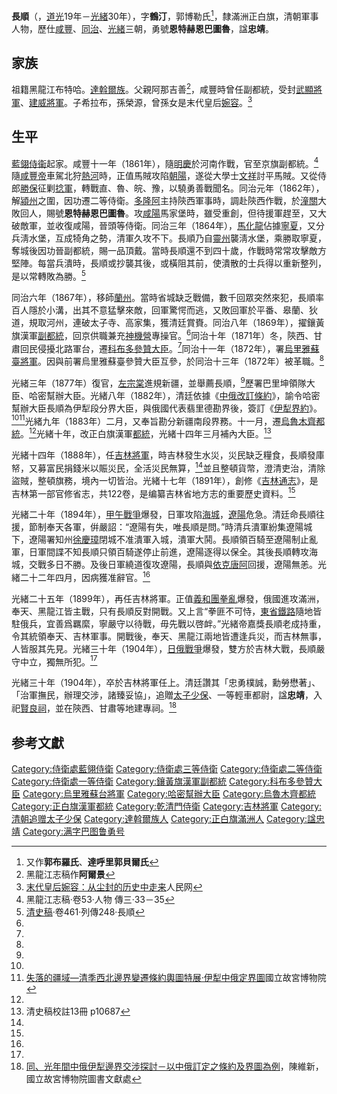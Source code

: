 {{otheruses|subject=[[清朝|清朝]]官员'''長順'''|other=同名地方|长顺县}}
{{Infobox_officeholder
| name = 長順
 | image name =Changshun.jpg   
 | width = 250px  
 | Sex = 男   
 | now =  清朝官员
 | period = 
 | different name =（名）常順<br />（字）鶴亭<br />（字）鶴汀<br />（勇號）恩特赫恩巴圖魯<br />（諡）忠靖   
 | Native place =    
 | date of birth =  道光19年（1839年）
 | date of death =  光緒30年（1904年） 
 | place of birth =    
 | party =   
 | place of death =   
 | spouse =   
 | relatives =   
郭博勒·阿那吉善（父）<br />母倭勒高喀鼐女<br /> 妻 兩個倭勒氏，皆高喀鼐曾孫女<br /> 郭博勒·希拉布（子）<br />郭博勒·榮源（孫）<br />[[婉容|郭博勒·婉容]]（曾孫女） 
 | past =   
*護軍 （？-咸豐9年）   
*藍翎侍衛 （咸豐9年-咸豐11年）   
*三等侍衛 （咸豐11年）   
*二等侍衛 （咸豐11年-同治1年）   
*頭等侍衛 （同治1年-？）
*副都統銜 （同治1年-同治？年）   
*鑲黃旗漢軍副都統 （同治8年-同治？年）   
*震字礮隊專操 （同治9年-同治？年）   
*副都統 （同治9年-同治10年）   
*科布多參贊大臣 （同治10年-同治11年；同治？年-同治13年）
*烏里雅蘇台將軍(署) （同治11年-同治13年）   
*[不詳](管帶駿字馬隊) （同治13年-？ ） 
*總理營務翼長 （同治13年-？）   
*巴里坤領隊大臣(署) （光緒4年-光緒？年）   
*哈密幫辦大臣 （光緒6年-光緒8年）   
*烏魯木齊都統 （光緒9年-光緒10年）   
*正白旗漢軍都統 （光緒10年-光緒？年）   
*神機營右驍馬隊專操差使 （光緒10年-光緒？年）   
*乾清門侍衛 （光緒11年-光緒？年）   
*吉林將軍 （光緒14年-光緒19年；光緒？年-光緒20年；光緒21年-光緒22年；光緒25年-光緒30年）   
*吉林副都統(兼署) （光緒16年-光緒？年）   
*[不詳](管理神機營事務) （光緒23年）   
*太子少保 （光緒30年-）   
*一等輕車都尉 （光緒30年-）   
 | work =   
 * 吉林通志（監修）   
 }}

'''長順'''（{{bd|1839年||1904年}}，[[道光|道光]]19年－[[光緒|光緒]]30年），字'''鶴汀'''，郭博勒氏<ref>又作'''郭布羅氏'''、'''達呼里郭貝爾氏'''</ref>，隸滿洲正白旗，清朝軍事人物，歷仕[[咸豐|咸豐]]、[[同治|同治]]、[[光緒|光緒]]三朝，勇號'''恩特赫恩巴圖魯'''，諡'''忠靖'''。

==家族==
祖籍黑龍江布特哈。[[達斡爾族|達斡爾族]]。父親阿那吉善<ref>黑龍江志稿作'''阿爾景'''</ref>，咸豐時曾任副都統，受封[[武顯將軍|武顯將軍]]、[[建威將軍|建威將軍]]。子希拉布，孫榮源，曾孫女是末代皇后[[婉容|婉容]]。<ref name='people'>[http://www.people.com.cn/GB/wenhua/40479/40480/3007265.html 末代皇后婉容：从尘封的历史中走来]人民网</ref>

==生平==
[[藍翎侍衞|藍翎侍衞]]起家。咸豐十一年（1861年），隨[[明慶|明慶]]於河南作戰，官至京旗副都統。<ref name='黑龍江志稿'>黑龍江志稿·卷53·人物 傳三·33－35</ref>隨[[咸豐帝|咸豐帝]]車駕北狩[[熱河|熱河]]時，正值馬賊攻陷[[朝阳市|朝陽]]，遂從大學士[[文祥|文祥]]討平馬賊。又從侍郎[[勝保|勝保]]征剿[[捻軍|捻軍]]，轉戰直、魯、皖、豫，以驍勇善戰聞名。同治元年（1862年），解[[潁州|潁州]]之圍，因功遷二等侍衛。[[多隆阿|多隆阿]]主持陝西軍事時，調赴陝西作戰，於[[潼關|潼關]]大敗回人，賜號'''恩特赫恩巴圖魯'''。攻[[咸陽|咸陽]]馬家堡時，雖受重創，但待援軍趕至，又大破敵軍，並收復咸陽，晉頭等侍衛。同治三年（1864年），[[馬化龍|馬化龍]]佔據[[寧夏|寧夏]]，又分兵淸水堡，互成犄角之勢，清軍久攻不下。長順乃自[[靈州|靈州]]襲淸水堡，乘勝取寧夏，奪城後因功晉副都統，賜一品頂戴。當時長順還不到四十歲，作戰時常常攻擊敵方堅陣。每當兵潰時，長順或抄襲其後，或橫阻其前，使潰散的士兵得以重新整列，是以常轉敗為勝。<ref name='淸史稿'>[[清史稿|清史稿]]·卷461·列傳248·長順</ref>

同治六年（1867年），移師[[蘭州|蘭州]]。當時省城缺乏戰備，數千回眾突然來犯，長順率百人隱於小溝，出其不意猛擊來敵，回軍驚愕而逃，又敗回軍於平番、皋蘭、狄道，規取河州，連破太子寺、高家集，獲清廷賞賚。同治八年（1869年），擢鑲黃旗漢軍[[副都統|副都統]]，回京供職兼充[[神机营_(清朝)|神機營]]專操官。<ref name='黑龍江志稿'/>同治十年（1871年）冬，陝西、甘肅回民侵擾北路軍台，遷[[科布多參贊大臣|科布多參贊大臣]]。<ref name='黑龍江志稿'/>同治十一年（1872年），署[[烏里雅蘇臺將軍|烏里雅蘇臺將軍]]。因與前署烏里雅蘇臺參贊大臣互參，於同治十三年（1872年）被革職。<ref name="伊犁邊界交涉"/>

光緒三年（1877年）復官，[[左宗棠|左宗棠]]進規新疆，並舉薦長順，<ref name='黑龍江志稿'/>歷署巴里坤領隊大臣、哈密幫辦大臣。光緒八年（1882年），清廷依據《[[中俄改訂條約|中俄改訂條約]]》，諭令哈密幫辦大臣長順為伊犁段分界大臣，與俄國代表翡里德勘界後，簽訂《[[伊犁界約|伊犁界約]]》。<ref name="伊犁邊界交涉"/><ref>[http://www.npm.gov.tw/exh98/frontier/ch3.html 失落的疆域—清季西北邊界變遷條約輿圖特展·伊犁中俄定界圖]國立故宮博物院</ref>光緒九年（1883年）二月，又奉旨勘分新疆南段界務。十一月，遷[[烏魯木齊都統|烏魯木齊都統]]。<ref name="伊犁邊界交涉"/>光緒十年，改正白旗漢軍[[都統|都統]]，光緒十四年三月補內大臣。<ref name='校註'>清史稿校註13冊 p10687</ref>

光緒十四年（1888年），任[[吉林將軍|吉林將軍]]，時吉林發生水災，災民缺乏糧食，長順發庫帑，又募富民捐錢米以賑災民，全活災民無算，<ref name='黑龍江志稿'/>並且整頓貨幣，澄清吏治，清除盜賊，整頓旗務，境內一切皆治。光緒十七年（1891年），創修《[[吉林通志|吉林通志]]》，是吉林第一部官修省志，共122卷，是编纂吉林省地方志的重要歷史資料。<ref name='people'/>

光緒二十年（1894年），[[甲午戰爭|甲午戰爭]]爆發，日軍攻陷[[海城市|海城]]，[[遼陽|遼陽]]危急。清廷命長順往援，節制奉天各軍，倂嚴詔：“遼陽有失，唯長順是問。”時清兵潰軍紛集遼陽城下，遼陽署知州[[徐慶璋|徐慶璋]]閉城不准潰軍入城，潰軍大鬨。長順領百騎至遼陽制止亂軍，日軍間諜不知長順只領百騎遂停止前進，遼陽逐得以保全。其後長順轉攻海城，交戰多日不勝。及後日軍繞道復攻遼陽，長順與[[依克唐阿|依克唐阿]]回援，遼陽無恙。光緒二十二年四月，因病獲准辭官。<ref name='淸史稿'/>

光緒二十五年（1899年），再任吉林將軍。正值[[義和團|義和團拳亂]]爆發，俄國進攻滿洲，奉天、黑龍江皆主戰，只有長順反對開戰。又上言“拳匪不可恃，[[東省鐵路|東省鐵路]]隨地皆駐俄兵，宜善爲羈縻，寧嚴守以待戰，毋先戰以啓衅。”光緒帝嘉獎長順老成持重，令其統領奉天、吉林軍事。開戰後，奉天、黑龍江兩地皆遭逢兵災，而吉林無事，人皆服其先見。光緒三十年（1904年），[[日俄戰爭|日俄戰爭]]爆發，雙方於吉林大戰，長順嚴守中立，獨無所犯。<ref name='淸史稿'/>

光緒三十年（1904年），卒於吉林將軍任上。清廷讚其「忠勇樸誠，勳勞懋著」、「治軍撫民，辦理交涉，諸臻妥協」，追贈[[太子少保|太子少保]]、一等輕車都尉，諡'''忠靖'''，入祀[[賢良祠|賢良祠]]，並在陝西、甘肅等地建專祠。<ref name="伊犁邊界交涉">[http://www.npm.gov.tw/hotnews/9711seminar/paper/dissertation/335000000E-I6Z-460.pdf 同、光年間中俄伊犁邊界交涉探討－以中俄訂定之條約及界圖為例]，陳維新，國立故宮博物院圖書文獻處</ref>

==参考文獻==
{{Reflist|2}}

{{先代次代|[[烏里雅蘇台將軍|烏里雅蘇台將軍]]|1872-1874|[[金順|金順]]|[[額勒和布|額勒和布]]}}
{{先代次代|[[烏魯木齊都統|烏魯木齊都統]]|1883-1884|[[恭鏜|恭鏜]]|[[升泰|升泰]]}}
{{先代次代|[[吉林將軍|吉林將軍]]|1888-1896|[[希元|希元]]|[[延茂|延茂]]}}
{{先代次代|吉林將軍|1899-1904|[[延茂|延茂]]|[[富順|富順]]}}
{{清朝入祀賢良祠}}

[[Category:侍衛處藍翎侍衛|Category:侍衛處藍翎侍衛]]
[[Category:侍衛處三等侍衛|Category:侍衛處三等侍衛]]
[[Category:侍衛處二等侍衛|Category:侍衛處二等侍衛]]
[[Category:侍衛處一等侍衛|Category:侍衛處一等侍衛]]
[[Category:鑲黃旗漢軍副都統|Category:鑲黃旗漢軍副都統]]
[[Category:科布多參贊大臣|Category:科布多參贊大臣]]
[[Category:烏里雅蘇台將軍|Category:烏里雅蘇台將軍]]
[[Category:哈密幫辦大臣|Category:哈密幫辦大臣]]
[[Category:烏魯木齊都統|Category:烏魯木齊都統]]
[[Category:正白旗漢軍都統|Category:正白旗漢軍都統]]
[[Category:乾清門侍衛|Category:乾清門侍衛]]
[[Category:吉林將軍|Category:吉林將軍]]
[[Category:清朝追赠太子少保|Category:清朝追赠太子少保]]
[[Category:達斡爾族人|Category:達斡爾族人]]
[[Category:正白旗滿洲人|Category:正白旗滿洲人]]
[[Category:諡忠靖|Category:諡忠靖]]
[[Category:满字巴图鲁勇号|Category:满字巴图鲁勇号]]